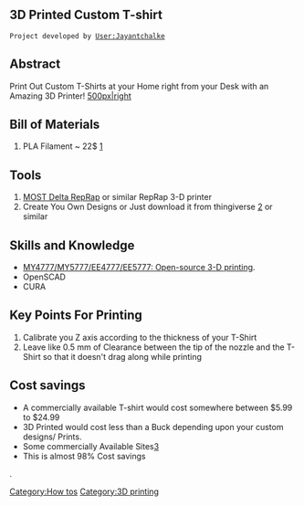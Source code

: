{{777}}
==3D Printed Custom T-shirt ==
 Project developed by [[User:Jayantchalke]]

==Abstract==
Print Out Custom T-Shirts at your Home right from your Desk with an Amazing 3D Printer! 
[[image:Custom T-Shirt.jpeg|500px|right]]

== Bill of Materials==
# PLA Filament ~ 22$  [http://www.amazon.com/Filament-Outlet-1-75mm-Printer-2-2lbs/dp/B00JQK4UD8/ref=pd_sim_indust_2?ie=UTF8&refRID=0HA47ZC3BF6VYK43K3Z3]

== Tools==
# [[Delta_Build_Overview:MOST| MOST Delta RepRap]] or similar RepRap 3-D printer
# Create You Own Designs or Just download it from thingiverse [http://www.thingiverse.com/] or similar

== Skills and Knowledge==
* [[MY4777|MY4777/MY5777/EE4777/EE5777: Open-source 3-D printing]].
* OpenSCAD
* CURA

== Key Points For Printing==
# Calibrate you Z axis according to the thickness of your T-Shirt
#Leave like 0.5 mm of Clearance between the tip of the nozzle and the T-Shirt so that it doesn't drag along while printing

== Cost savings==
* A commercially available T-shirt would cost somewhere between $5.99 to $24.99
* 3D Printed would cost less than a Buck depending upon your custom designs/ Prints.
* Some commercially Available Sites[http://www.vistaprint.com/custom-tshirts.aspx?couponAutoload=1&GP=12%2f9%2f2014+10%3a09%3a47+AM&GPS=3367795561&GNF=0]
* This is almost 98% Cost savings



[[Category:How tos]]
[[Category:3D printing]].


</nowiki>